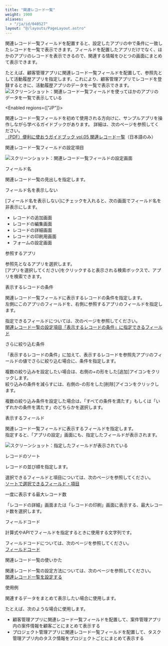 ```yaml
---
title: "関連レコード一覧"
weight: 1900
aliases:
  - "/ja/id/040527"
layout: "@/layouts/PageLayout.astro"
---
```




関連レコード一覧フィールドを配置すると、設定したアプリの中で条件に一致したレコードを一覧で表示できます。フィールドを配置したアプリだけでなく、ほかのアプリのレコードを表示できるので、関連する情報をひとつの画面にまとめて表示できます。

たとえば、顧客管理アプリに関連レコード一覧フィールドを配置して、参照先として活動履歴アプリを指定します。これにより、顧客管理アプリでレコードを登録するときに、活動履歴アプリのデータを一覧で表示できます。  
<Img src="/k/kintone/img-ja/field_related_records_01.png" alt="スクリーンショット：関連レコード一覧フィールドを使ってほかのアプリのデータを一覧で表示している" />

<Enabled regions={["JP"]}>

<Hint>

関連レコード一覧フィールドを初めて使用される方向けに、サンプルアプリを操作しながら学べるガイドブックがあります。
詳細は、次のページを参照してください。  
[（PDF）便利に使おうガイドブック vol.05 関連レコード一覧](https://kintone.cybozu.co.jp/material/pdf/kintone_guidebook_vol05.pdf)（日本語のみ）

</Hint>

</Enabled>

<Heading id="form_parts_field_related_records_40">関連レコード一覧フィールドの設定項目</Heading>

<Img src="/k/kintone/img-ja/field_related_records_03.png" alt="スクリーンショット：関連レコード一覧フィールドの設定画面" />

<Heading level={3} id="form_parts_field_related_records_4010">フィールド名</Heading>

関連レコード一覧の見出しを指定します。

<Heading level={3} id="form_parts_field_related_records_4020">フィールド名を表示しない</Heading>

[フィールド名を表示しない]にチェックを入れると、次の画面でフィールド名を非表示にします。

* レコードの追加画面
* レコードの編集画面
* レコードの詳細画面
* レコードの印刷用画面
* フォームの設定画面

<Heading level={3} id="form_parts_field_related_records_4030">参照するアプリ</Heading>

参照先となるアプリを選択します。  
[アプリを選択してください]をクリックすると表示される検索ボックスで、アプリを検索できます。

<Heading level={3} id="form_parts_field_related_records_4040">表示するレコードの条件</Heading>

関連レコード一覧フィールドに表示するレコードの条件を指定します。  
左側にこのアプリのフィールドを、右側に参照するアプリのフィールドを指定します。

指定できるフィールドについては、次のページを参照してください。  
[関連レコード一覧の設定項目「表示するレコードの条件」に指定できるフィールド](/k/ja/id/040551.html)

<Heading level={3} id="form_parts_field_related_records_4050">さらに絞り込む条件</Heading>

「表示するレコードの条件」に加えて、表示するレコードを参照先アプリのフィールドの値でさらに絞り込む場合に、条件を指定します。

複数の絞り込みを設定したい場合は、右側の+の形をした[追加]アイコンをクリックします。  
絞り込みの条件を減らすには、右側の-の形をした[削除]アイコンをクリックします。

複数の絞り込み条件を設定した場合は、「すべての条件を満たす」もしくは「いずれかの条件を満たす」のどちらかを選択します。

<Heading level={3} id="form_parts_field_related_records_4060">表示するフィールド</Heading>

関連レコード一覧フィールドに表示するフィールドを指定します。  
指定すると、「アプリの設定」画面にも、指定したフィールドが表示されます。

<Img src="/k/kintone/img-ja/field_related_records_04.png" alt="スクリーンショット：指定したフィールドが表示されている" />

<Heading level={3} id="form_parts_field_related_records_4070">レコードのソート</Heading>

レコードの並び順を指定します。

選択できるフィールドと項目については、次のページを参照してください。  
[ソートで選択できるフィールド・項目](/k/ja/id/040225.html)

<Heading level={3} id="form_parts_field_related_records_4080">一度に表示する最大レコード数</Heading>

「レコードの詳細」画面または「レコードの印刷」画面に表示する、最大レコード数を選択します。

<Heading level={3} id="form_parts_field_related_records_4090">フィールドコード</Heading>

計算式やAPIでフィールドを指定するときに使用する文字列です。

<Note>

フィールドコードについては、次のページを参照してください。  
[フィールドコード](/k/ja/id/040504.html)

</Note>

<Heading id="form_parts_field_related_records_20">関連レコード一覧の使いかた</Heading>

関連レコード一覧の設定方法については、次のページを参照してください。  
[関連レコード一覧を設定する](/k/ja/id/040552.html)

<Heading id="form_parts_field_related_records_30">使用例</Heading>

関連するデータをまとめて表示したい場合に使用します。

たとえば、次のような場合に使用します。

* 顧客管理アプリに関連レコード一覧フィールドを配置して、案件管理アプリ内の案件情報を顧客ごとにまとめて表示する
* プロジェクト管理アプリに関連レコード一覧フィールドを配置して、タスク管理アプリ内のタスク情報をプロジェクトごとにまとめて表示する
